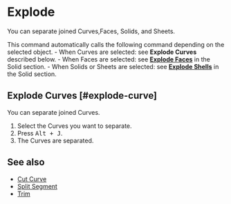 
# Explode

<Reference shortcut="Alt + J" command="Explode" button="" />

You can separate joined Curves,Faces, Solids, and Sheets.

This command automatically calls the following command depending on the selected object.
    - When Curves are selected: see **Explode Curves** described below.
    - When Faces are selected: see [**Explode Faces**](../solid/explode#explode-faces) in the Solid section.
    - When Solids or Sheets are selected: see [**Explode Shells**](../solid/explode#explode-sheets) in the Solid section.

## Explode Curves [#explode-curve]

You can separate joined Curves.

1. Select the Curves you want to separate.
2. Press <kbd>Alt + J</kbd>.
3. The Curves are separated.

## See also
- [Cut Curve](./cut-curve)
- [Split Segment](./split-segment)
- [Trim](./trim)











